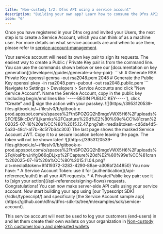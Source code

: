 ```yaml
---
title: "Non-custody 1/2: Dfns API using a service account"
description: "Building your own app? Learn how to consume the Dfns APIs using a Service Account."
icon: "6"
---
```


Once you have registered in your Dfns org and invited your Users, the next step is to create a Service Account, which you can think of as a machine user. For more details on what service accounts are and when to use them, please refer to [service-account-management](/api-reference/auth/service-accounts).

<Steps>
  <Step title="Prepare a key pair">
    Your service account will need its own key pair to sign its requests. The easiest way to create a Public / Private Key pair is from the command line. You can use the commands shown below or see our [documentation on key generation](/developers/guides/generate-a-key-pair):
    ```sh
# Generate RSA Private Key
openssl genrsa -out rsa2048.pem 2048
# Generate the Public Key
openssl pkey -in rsa2048.pem -pubout -out rsa2048.public.pem
      ```
  </Step>

  <Step title="Create the Service Account">
    Navigate to Settings > Developers > Service Accounts and click "New Service Account". Name the Service Account, copy in the public key (including begin/end lines like `-----BEGIN PUBLIC KEY-----`), click “Create” and 🔑 sign the action with your passkey.
    <Frame>![](https://3953120539-files.gitbook.io/~/files/v0/b/gitbook-x-prod.appspot.com/o/spaces%2FtnSPOZGQ2hBmgoVWX5H6%2Fuploads%2FCfESlklcDcV1Ljkarnks%2FCapture%20d%E2%80%99e%CC%81cran%202025-07-16%20a%CC%80%2015.12.47.png?alt=media&token=cd6da4d5-5a33-48c1-a17b-8c5f7b64c303)</Frame>
  </Step>

  <Step title="Store your Service Account authentication token">
    The last page shows the masked Service Account JWT. Copy it to a secure location before leaving the page.
    <Warning>
      The token will not be shown later!
    </Warning>
    <Frame>![](https://3953120539-files.gitbook.io/~/files/v0/b/gitbook-x-prod.appspot.com/o/spaces%2FtnSPOZGQ2hBmgoVWX5H6%2Fuploads%2FqVosPbnJnYgQ66qDLjxp%2FCapture%20d%E2%80%99e%CC%81cran%202025-07-16%20a%CC%80%2015.11.04.png?alt=media&token=9f419372-3283-4290-88ae-a308bf244850)</Frame>
  </Step>

  <Step title="Use the Service Account">
    You now have:
    * A Service Account Token: use it for [authentication](/api-reference/auth/) in all your API requests.
    * A Private/Public key pair: use it to [sign your action](/api-reference/signing-flows) requests.
  </Step>
</Steps>

<Check>
  Congratulations! You can now make server-side API calls using your service account. Now start building your app using [our Typescript SDK](/sdks/typescript/) and specifically [the Service Account sample app](https://github.com/dfns/dfns-sdk-ts/tree/m/examples/sdk/service-account).
</Check>

This service account will next be used to log your customers (end-users) in and let them create their own wallets on your organization in <Icon icon="7" />[Non-custody 2/2: customer login and delegated wallets](/introduction/quickstart/7-non-custody-2-2-customer-login-and-delegated-wallets)